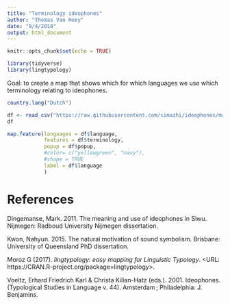 ```yaml
---
title: "Terminology ideophones"
author: "Thomas Van Hoey"
date: "9/4/2018"
output: html_document
---
```


```r
knitr::opts_chunk$set(echo = TRUE)

library(tidyverse)
library(lingtypology)
```

Goal: to create a map that shows which for which languages we use which terminology relating to ideophones.


```r
country.lang("Dutch")
```


```r
df <- read_csv("https://raw.githubusercontent.com/simazhi/ideophones/master/terminology_map.csv")
df
```




```r
map.feature(languages = df$language,
            features = df$terminology,
            popup = df$popup,
            #color= c("yellowgreen", "navy"),
            #shape = TRUE
            label = df$language
            )

```






# References



Dingemanse, Mark. 2011. The meaning and use of ideophones in Siwu. Nijmegen: Radboud University Nijmegen dissertation.


Kwon, Nahyun. 2015. The natural motivation of sound symbolism. Brisbane: University of Queensland PhD dissertation.


Moroz G (2017). _lingtypology: easy mapping for Linguistic Typology_. <URL: https://CRAN.R-project.org/package=lingtypology>.

Voeltz, Erhard Friedrich Karl & Christa Kilian-Hatz (eds.). 2001. Ideophones. (Typological Studies in Language v. 44). Amsterdam ; Philadelphia: J. Benjamins.


